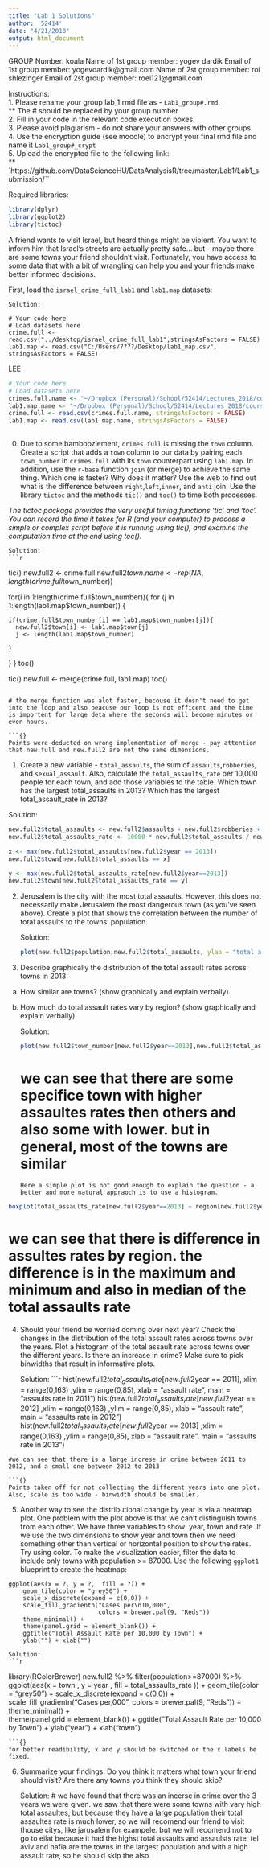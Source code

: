 ```yaml
---
title: "Lab 1 Solutions"
author: '52414'
date: "4/21/2018"
output: html_document
---
```


GROUP Number: koala
Name of 1st group member: yogev dardik
Email of 1st group member: yogevdardik@gmail.com
Name of 2st group member: roi shlezinger
Email of 2st group member: roei121@gmail.com

Instructions:    
1. Please rename your group lab_1 rmd file as - `Lab1_group#.rmd`.   
** The # should be replaced by your group number.  
2. Fill in your code in the relevant code execution boxes.  
3. Please avoid plagiarism - do not share your answers with other groups.  
4. Use the encryption guide (see moodle) to encrypt your final rmd file and name it `Lab1_group#_crypt`   
5. Upload the encrypted file to the following link:  
** `https://github.com/DataScienceHU/DataAnalysisR/tree/master/Lab1/Lab1_submission/``

Required libraries:
```r
library(dplyr)
library(ggplot2)
library(tictoc)
```
 
A friend wants to visit Israel, but heard things might be violent. 
You want to inform him that Israel's streets are actually pretty safe… but - maybe there are some towns your friend shouldn’t visit. 
Fortunately, you have access to some data that with a bit of wrangling can help you and your friends make better informed decisions. 

First, load the `israel_crime_full_lab1` and `lab1.map` datasets:  
    
    Solution:
```{}
# Your code here
# Load datasets here
crime.full <- read.csv("../desktop/israel_crime_full_lab1",stringsAsFactors = FALSE)
lab1.map <- read.csv("C:/Users/????/Desktop/lab1_map.csv", stringsAsFactors = FALSE)
```

LEE 
```r
# Your code here
# Load datasets here
crimes.full.name <- "~/Dropbox (Personal)/School/52414/Lectures_2018/course_data/israeli_crime/israel_crime_full_lab1"
lab1.map.name <- "~/Dropbox (Personal)/School/52414/Lectures_2018/course_data/israeli_crime/lab1_map.csv"
crime.full <- read.csv(crimes.full.name, stringsAsFactors = FALSE)
lab1.map <- read.csv(lab1.map.name, stringsAsFactors = FALSE)
  
```


0. Due to some bamboozlement, `crimes.full` is missing the `town` column. Create a script that adds a `town` column to our data by pairing each `town_number` in `crimes.full` with its `town` counterpart using `lab1.map`. In addition, use the `r-base` function `join` (or merge) to achieve the same thing. Which one is faster? Why does it matter? Use the web to find out what is the difference between `right`,`left`,`inner`, and `anti` join. 
Use the library `tictoc` and the methods `tic()` and `toc()` to time both processes.   

*The tictoc package provides the very useful timing functions 'tic' and 'toc'. You can record the time it takes for R (and your computer) to process a simple or complex script before it is running using tic(), and examine the computation time at the end using toc().*

    Solution:
    ```r


tic()
new.full2 <- crime.full
new.full2$town.name <- rep(NA,length(crime.full$town_number))

for(i in 1:length(crime.full$town_number)){
  for (j in 1:length(lab1.map$town_number)) {
      
    if(crime.full$town_number[i] == lab1.map$town_number[j]){
      new.full2$town[i] <- lab1.map$town[j]
      j <- length(lab1.map$town_number)
    
    }
  }
}
toc()

tic()
new.full <- merge(crime.full, lab1.map)
toc()

```

# the merge function was alot faster, becouse it dosn't need to get into the loop and also beacuse our loop is not efficent and the time is importent for large deta where the seconds will become minutes or even hours.   

```{}
Points were deducted on wrong implementation of merge - pay attention that new.full and new.full2 are not the same dimensions. 
```

1. Create a new variable - `total_assaults`, the sum of `assaults`,`robberies`, and `sexual_assault`. Also, calculate the `total_assaults_rate` per 10,000 people for each town, and add those variables to the table. Which town has the largest total_assaults in 2013? Which has the largest total_assault_rate in 2013?  

Solution:
```r
new.full2$total_assaults <- new.full2$assaults + new.full2$robberies + new.full2$sexual_assault
new.full2$total_assaults_rate <- 10000 * new.full2$total_assaults / new.full2$population

x <- max(new.full2$total_assaults[new.full2$year == 2013])
new.full2$town[new.full2$total_assaults == x]

y <- max(new.full2$total_assaults_rate[new.full2$year==2013])
new.full2$town[new.full2$total_assaults_rate == y]

```

2. Jerusalem is the city with the most total assaults. However, this does not necessarily make Jerusalem the most dangerous town (as you've seen above). Create a plot that shows the correlation between the number of total assaults to the towns' population. 
  
    Solution:
```r
plot(new.full2$population,new.full2$total_assaults, ylab = "total assaults", xlab = "towns' population")
```

3. Describe graphically the distribution of the total assault rates across towns in 2013:  
a. How similar are towns?   (show graphically and explain verbally)
b. How much do total assault rates vary by region? (show graphically and explain verbally)
  
    Solution:
```r
plot(new.full2$town_number[new.full2$year==2013],new.full2$total_assaults_rate[new.full2$year==2013], main = "total assaults rate per town in 2013",ylab = "total assaults rate",xlab = "town (Serial number)"  )  
```
# we can see that there are some specifice town with higher assaultes rates then others and also some with lower. but in general, most of the towns are similar
```{}
Here a simple plot is not good enough to explain the question - a better and more natural appraoch is to use a histogram. 
```

```r

boxplot(total_assaults_rate[new.full2$year==2013] ~ region[new.full2$year==2013], data=new.full2, ylab = "assaultes rate", xlab = "region")
```
# we can see that there is difference in assultes rates by region. the difference is in the maximum and minimum and also in median of the total assaults rate


4. Should your friend be worried coming over next year? Check the changes in the distribution of the total assault rates across towns over the years. Plot a histogram of the total assault rate across towns over the different years. Is there an increase in crime? Make sure to pick binwidths that result in informative plots.
  
    Solution:
```r
hist(new.full2$total_assaults_rate[new.full2$year == 2011], xlim = range(0,163) ,ylim = range(0,85), xlab = "assault rate", main = "assaults rate in 2011")
hist(new.full2$total_assaults_rate[new.full2$year == 2012] ,xlim = range(0,163) ,ylim = range(0,85), xlab = "assault rate", main = "assaults rate in 2012")
hist(new.full2$total_assaults_rate[new.full2$year == 2013] ,xlim = range(0,163) ,ylim = range(0,85), xlab = "assault rate", main = "assaults rate in 2013") 

```
#we can see that there is a large increse in crime between 2011 to 2012, and a small one between 2012 to 2013

```{}
Points taken off for not collecting the different years into one plot. Also, scale is too wide - binwidth should be smaller. 
```

5. Another way to see the distributional change by year is via a heatmap plot. One problem with the plot above is that we can't distinguish towns from each other. We have three variables to show: year, town and rate. If we use the two dimensions to show year and town then we need something other than vertical or horizontal position to show the rates. Try using color. 
To make the visualization easier, filter the data to include only towns with population >= 87000. 
Use the following `ggplot1` blueprint to create the heatmap:
```{}
ggplot(aes(x = ?, y = ?,  fill = ?)) +
    geom_tile(color = "grey50") +
    scale_x_discrete(expand = c(0,0)) +
    scale_fill_gradientn("Cases per\n10,000", 
                         colors = brewer.pal(9, "Reds"))
    theme_minimal() +  
    theme(panel.grid = element_blank()) +
    ggtitle("Total Assault Rate per 10,000 by Town") + 
    ylab("") + xlab("")
```
    
    Solution:
    ```r
library(RColorBrewer)
    new.full2 %>%
filter(population>=87000) %>%
ggplot(aes(x = town  , y = year ,  fill = total_assaults_rate )) +
  geom_tile(color = "grey50") +
  scale_x_discrete(expand = c(0,0)) +
  scale_fill_gradientn("Cases per\n10,000", colors = brewer.pal(9, "Reds")) +
      theme_minimal() +  
  theme(panel.grid = element_blank()) +
  ggtitle("Total Assault Rate per 10,000 by Town") + 
  ylab("year") + xlab("town")

```
```{}
for better readibility, x and y should be switched or the x labels be fixed. 
```

6. Summarize your findings. Do you think it matters what town your friend should visit? Are there any towns you think they should skip? 

    Solution:
# we have found that there was an incerse in crime over the 3 years we were given. we saw that there were some towns with vary high total assaultes, but because they have a large population their total assaultes rate is much lower, so we will recomend our friend to visit thouse citys, like jarusalem for exampele. but we will recomend not to go to eilat because it had the highst total assaults and assaulsts rate, tel aviv and hafia are the towns in the largest population and with a high assault rate, so he should skip the also 